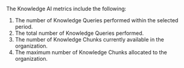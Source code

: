 

The Knowledge AI metrics include the following:

1. The number of Knowledge Queries performed within the selected period.
2. The total number of Knowledge Queries performed.
3. The number of Knowledge Chunks currently available in the organization.
4. The maximum number of Knowledge Chunks allocated to the organization.